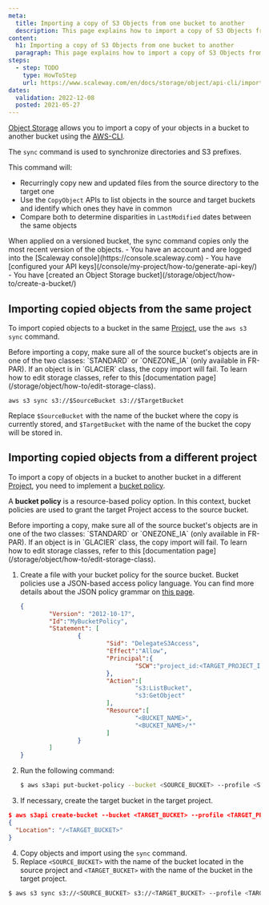 ```yaml
---
meta:
  title: Importing a copy of S3 Objects from one bucket to another
  description: This page explains how to import a copy of S3 Objects from one bucket to another.
content:
  h1: Importing a copy of S3 Objects from one bucket to another
  paragraph: This page explains how to import a copy of S3 Objects from one bucket to another.
steps:
  - step: TODO
    type: HowToStep
    url: https://www.scaleway.com/en/docs/storage/object/api-cli/import-copy
dates:
  validation: 2022-12-08
  posted: 2021-05-27
---
```


[Object Storage](https://www.scaleway.com/en/object-storage/) allows you to import a copy of your objects in a bucket to another bucket using the [AWS-CLI](/storage/object/api-cli/object-storage-aws-cli/).

The `sync` command is used to synchronize directories and S3 prefixes. 

This command will: 

- Recurringly copy new and updated files from the source directory to the target one
- Use the `CopyObject` APIs to list objects in the source and target buckets and identify which ones they have in common
- Compare both to determine disparities in `LastModified` dates between the same objects

<Message type="note">
When applied on a versioned bucket, the sync command copies only the most recent version of the objects.
</Message>

<Message type="requirement">
  - You have an account and are logged into the [Scaleway console](https://console.scaleway.com)  
- You have [configured your API keys](/console/my-project/how-to/generate-api-key/)
  - You have [created an Object Storage bucket](/storage/object/how-to/create-a-bucket/)
</Message>


## Importing copied objects from the same project

To import copied objects to a bucket in the same [Project](/console/my-project/quickstart/), use the `aws s3 sync` command.

<Message type="important">
Before importing a copy, make sure all of the source bucket's objects are in one of the two classes: `STANDARD` or `ONEZONE_IA` (only available in FR-PAR). If an object is in `GLACIER` class, the copy import will fail. To learn how to edit storage classes, refer to this [documentation page](/storage/object/how-to/edit-storage-class).
</Message>

```
aws s3 sync s3://$SourceBucket s3://$TargetBucket
```

Replace `$SourceBucket` with the name of the bucket where the copy is currently stored, and `$TargetBucket` with the name of the bucket the copy will be stored in. 

## Importing copied objects from a different project

To import a copy of objects in a bucket to another bucket in a different [Project](/console/my-project/quickstart/), you need to implement a [bucket policy](/storage/object/api-cli/bucket-policy).

A **bucket policy** is a resource-based policy option. In this context, bucket policies are used to grant the target Project access to the source bucket.

<Message type="important">
Before importing a copy, make sure all of the source bucket's objects are in one of the two classes: `STANDARD` or `ONEZONE_IA` (only available in FR-PAR). If an object is in `GLACIER` class, the copy import will fail. To learn how to edit storage classes, refer to this [documentation page](/storage/object/how-to/edit-storage-class).
</Message>

1. Create a file with your bucket policy for the source bucket.
	<Message type="note">
	Bucket policies use a JSON-based access policy language. You can find more details about the JSON policy grammar on [this page](/storage/object/api-cli/bucket-policy).

	</Message>
	
	```json
	{
			"Version": "2012-10-17",
			"Id":"MyBucketPolicy",
			"Statement": [
					{
							"Sid": "DelegateS3Access",
							"Effect":"Allow",
							"Principal":{
									"SCW":"project_id:<TARGET_PROJECT_ID>"
							},
							"Action":[
									"s3:ListBucket",
									"s3:GetObject"
							],
							"Resource":[
									"<BUCKET_NAME>",
									"<BUCKET_NAME>/*"
							]
					}
			]
	}

	```
2. Run the following command:
	```bash
	$ aws s3api put-bucket-policy --bucket <SOURCE_BUCKET> --profile <SOURCE_PROJECT> --policy file://bucket-policy.json
	``` 
3. If necessary, create the target bucket in the target project.
  ```json
  $ aws s3api create-bucket --bucket <TARGET_BUCKET> --profile <TARGET_PROJECT>
  {
    "Location": "/<TARGET_BUCKET>"
  }
  ```
4. Copy objects and import using the `sync` command.
5. Replace `<SOURCE_BUCKET>` with the name of the bucket located in the source project and `<TARGET_BUCKET>` with the name of the bucket in the target project. 
  ```bash
  $ aws s3 sync s3://<SOURCE_BUCKET> s3://<TARGET_BUCKET> --profile <TARGET_PROJECT>
  ```
